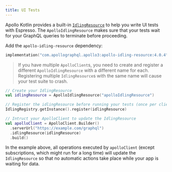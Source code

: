 ```yaml
---
title: UI Tests
---
```


Apollo Kotlin provides a built-in [`IdlingResource`](https://developer.android.com/reference/androidx/test/espresso/IdlingResource) to help you write UI tests with Espresso. The `ApolloIdlingResource` makes sure that your tests wait for your GraphQL queries to terminate before proceeding.

Add the `apollo-idling-resource` dependency:

```kotlin title="build.gradle[.kts]"
implementation("com.apollographql.apollo3:apollo-idling-resource:4.0.4")
```

> If you have multiple `ApolloClient`s, you need to create and register a different `ApolloIdlingResource` with a different name for each. Registering multiple `IdlingResource`s with the same name will cause your test suite to crash.

```kotlin
// Create your IdlingResource
val idlingResource = ApolloIdlingResource("apolloIdlingResource")

// Register the idlingResource before running your tests (once per client).
IdlingRegistry.getInstance().register(idlingResource)

// Intruct your ApolloClient to update the IdlingResource
val apolloClient = ApolloClient.Builder()
  .serverUrl("https://example.com/graphql")
  .idlingResource(idlingResource)
  .build()
```

In the example above, all operations executed by `apolloClient` (except subscriptions, which might run for a long time) will update the `IdlingResource` so that no automatic actions take place while your app is waiting for data.
